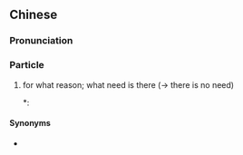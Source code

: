 ==Chinese==
{{zh-forms|alt=駛乜}}

===Pronunciation===
{{zh-pron
|c=sai2 mat1
|cat=part
}}

===Particle===
{{zh-particle}}

# {{lb|zh|Cantonese}} for what reason; what need is there (→ there is no need)
#*: {{zh-x|使乜 咁 緊張？|'''Why be''' so nervous? / '''There is no need to be''' so nervous!|C|ref={{w|Samuel Hui}}, {{w2|zh|財神到 (專輯)|佛跳牆}}}}

====Synonyms====
* {{zh-l|使咩|sai2 me1}}